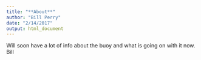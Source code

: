 ```yaml
---
title: "**About**"
author: "Bill Perry"
date: "2/14/2017"
output: html_document
---
```


Will soon have a lot of info about the buoy and what is going on with it now.
Bill
